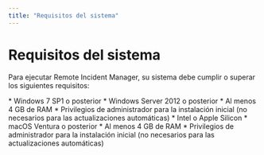 ```yaml
---
title: "Requisitos del sistema"
---
```



# Requisitos del sistema

Para ejecutar Remote Incident Manager, su sistema debe cumplir o superar los siguientes requisitos:

<Windows>
  * Windows 7 SP1 o posterior
  * Windows Server 2012 o posterior
  * Al menos 4 GB de RAM
  * Privilegios de administrador para la instalación inicial (no necesarios para las actualizaciones automáticas)
</Windows>

<MacOS>
  * Intel o Apple Silicon
  * macOS Ventura o posterior
  * Al menos 4 GB de RAM
  * Privilegios de administrador para la instalación inicial (no necesarios para las actualizaciones automáticas)
</MacOS>
